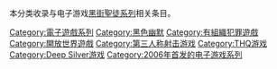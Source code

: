 本分类收录与电子游戏[[黑街聖徒系列|黑街聖徒系列]]相关条目。

{{DEFAULTSORT:Saints Row}}
[[Category:電子遊戲系列|Category:電子遊戲系列]]
[[Category:黑色幽默|Category:黑色幽默]]
[[Category:有組織犯罪遊戲|Category:有組織犯罪遊戲]]
[[Category:開放世界遊戲|Category:開放世界遊戲]]
[[Category:第三人称射击游戏|Category:第三人称射击游戏]]
[[Category:THQ游戏|Category:THQ游戏]]
[[Category:Deep_Silver游戏|Category:Deep Silver游戏]]
[[Category:2006年首发的电子游戏系列|Category:2006年首发的电子游戏系列]]